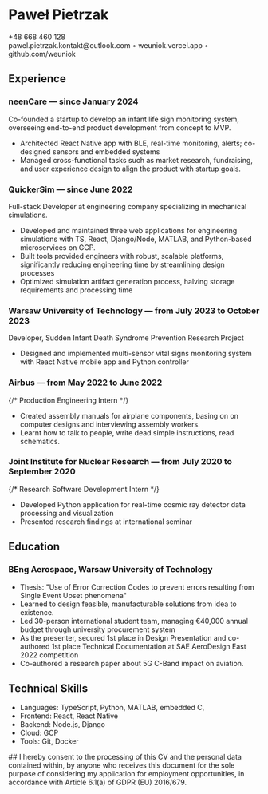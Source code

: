 

<BaseLayout title="weuniok | resume">
<main class="resume zaduma-prose py-4">

<h1 class="!mb-0 mt-6 font-semibold text-gray-600 dark:text-gray-300">
  Paweł Pietrzak
</h1>
<div class="text-gray-600 dark:text-gray-300"  >
  <text> +48 668 460 128 </text>   <br/> 
  <Link href="mailto:pawel.pietrzak.kontakt@outlook.com">pawel.pietrzak.kontakt@outlook.com</Link>
◦
  <Link href="https://weuniok.vercel.app/">weuniok.vercel.app</Link>
◦
  <Link href="https://github.com/weuniok">github.com/weuniok</Link>
</div>

## Experience

### neenCare — since January 2024 
Co-founded a startup to develop an infant life sign monitoring system, overseeing end-to-end product development from concept to MVP.
- Architected React Native app with BLE, real-time monitoring, alerts; co-designed sensors and embedded systems
- Managed cross-functional tasks such as market research, fundraising, and user experience design to align the product with startup goals.

### QuickerSim — since June 2022
Full-stack Developer at engineering company specializing in mechanical simulations.
- Developed and maintained three web applications for engineering simulations with TS, React, Django/Node, MATLAB, and Python-based microservices on GCP. 
- Built tools provided engineers with robust, scalable platforms, significantly reducing engineering time by streamlining design processes
- Optimized simulation artifact generation process, halving storage requirements and processing time

### Warsaw University of Technology — from July 2023 to October 2023
Developer, Sudden Infant Death Syndrome Prevention Research Project
- Designed and implemented multi-sensor vital signs monitoring system with React Native mobile app and Python controller

### Airbus — from May 2022 to June 2022
{/* Production Engineering Intern */}
- Created assembly manuals for airplane components, basing on on computer designs and interviewing assembly workers.
- Learnt how to talk to people, write dead simple instructions, read schematics.

### Joint Institute for Nuclear Research — from July 2020 to September 2020
{/* Research Software Development Intern */}
- Developed Python application for real-time cosmic ray detector data processing and visualization
- Presented research findings at international seminar

## Education

### BEng Aerospace, Warsaw University of Technology
- Thesis: "Use of Error Correction Codes to prevent errors resulting from Single Event Upset phenomena"
- Learned to design feasible, manufacturable solutions from idea to existence. 
- Led 30-person international student team, managing €40,000 annual budget through university procurement system
- As the presenter, secured 1st place in Design Presentation and co-authored 1st place Technical Documentation at SAE AeroDesign East 2022 competition
- Co-authored a research paper about 5G C-Band impact on aviation.

## Technical Skills
- Languages: TypeScript, Python, MATLAB, embedded C, 
- Frontend: React, React Native
- Backend: Node.js, Django
- Cloud: GCP
- Tools: Git, Docker



<div class="text-gray-600 dark:text-gray-300 italic onlyPrint" style={{textAlign: "justify"}}> 
##
I hereby consent to the processing of this CV and the personal data contained within, by anyone who receives this document for the sole purpose of considering my application for employment opportunities, in accordance with Article 6.1(a) of GDPR (EU) 2016/679.
</div>

</main>
</BaseLayout>

<style>{`
  .resume :is(h2, h3):before {
    content: none
  }
  .resume h2 {
    padding: 8px 0;
    border-bottom: 2px solid #e5e5e5;
    @media (prefers-color-scheme: dark) {
      border-color: #404040;
    }
  }
`}</style>